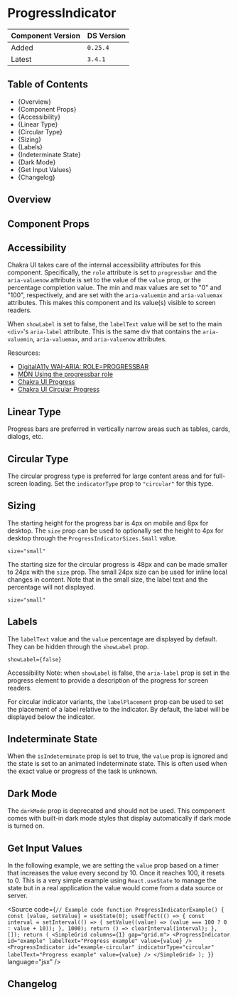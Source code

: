 

<Meta of={ProgressIndicatorStories} />

# ProgressIndicator

| Component Version | DS Version |
| ----------------- | ---------- |
| Added             | `0.25.4`   |
| Latest            | `3.4.1`    |

## Table of Contents

- {<Link href="#overview" target="_self">Overview</Link>}
- {<Link href="#component-props" target="_self">Component Props</Link>}
- {<Link href="#accessibility" target="_self">Accessibility</Link>}
- {<Link href="#linear-type" target="_self">Linear Type</Link>}
- {<Link href="#circular-type" target="_self">Circular Type</Link>}
- {<Link href="#sizing" target="_self">Sizing</Link>}
- {<Link href="#labels" target="_self">Labels</Link>}
- {<Link href="#indeterminate-state" target="_self">Indeterminate State</Link>}
- {<Link href="#dark-mode" target="_self">Dark Mode</Link>}
- {<Link href="#get-input-values" target="_self">Get Input Values</Link>}
- {<Link href="#changelog" target="_self">Changelog</Link>}

## Overview

<Description of={ProgressIndicatorStories} />

## Component Props

<Canvas of={ProgressIndicatorStories.WithControls} />

<ArgTypes of={ProgressIndicatorStories.WithControls} />

## Accessibility

Chakra UI takes care of the internal accessibility attributes for this
component. Specifically, the `role` attribute is set to `progressbar` and the
`aria-valuenow` attribute is set to the value of the `value` prop, or the
percentage completion value. The min and max values are set to "0" and "100",
respectively, and are set with the `aria-valuemin` and `aria-valuemax`
attributes. This makes this component and its value(s) visible to screen
readers.

When `showLabel` is set to false, the `labelText` value will be set to the main
`<div>`'s `aria-label` attribute. This is the same div that contains the
`aria-valuemin`, `aria-valuemax`, and `aria-valuenow` attributes.

Resources:

- [DigitalA11y WAI-ARIA: ROLE=PROGRESSBAR](https://www.digitala11y.com/progressbar-role/)
- [MDN Using the progressbar role](https://developer.mozilla.org/en-US/docs/Web/Accessibility/ARIA/ARIA_Techniques/Using_the_progressbar_role)
- [Chakra UI Progress](https://chakra-ui.com/docs/components/feedback/progress)
- [Chakra UI Circular Progress](https://chakra-ui.com/docs/components/feedback/circular-progress)

## Linear Type

Progress bars are preferred in vertically narrow areas such as tables, cards,
dialogs, etc.

<Canvas of={ProgressIndicatorStories.LinearType} />

## Circular Type

The circular progress type is preferred for large content areas and for
full-screen loading. Set the `indicatorType` prop to `"circular"` for this type.

<Canvas of={ProgressIndicatorStories.CircularType} />

## Sizing

The starting height for the progress bar is 4px on mobile and 8px for desktop.
The `size` prop can be used to optionally set the height to 4px for desktop
through the `ProgressIndicatorSizes.Small` value.

`size="small"`

<Canvas of={ProgressIndicatorStories.LinearSizes} />

The starting size for the circular progress is 48px and can be made smaller to
24px with the `size` prop. The small 24px size can be used for inline local
changes in content. Note that in the small size, the label text and the
percentage will not displayed.

`size="small"`

<Canvas of={ProgressIndicatorStories.CircularSizes} />

## Labels

The `labelText` value and the `value` percentage are displayed by default. They
can be hidden through the `showLabel` prop.

`showLabel={false}`

Accessibility Note: when `showLabel` is false, the `aria-label` prop is set in
the progress element to provide a description of the progress for screen
readers.

<Canvas of={ProgressIndicatorStories.Labels} />

For circular indicator variants, the `labelPlacement` prop can be used to set the
placement of a label relative to the indicator. By default, the label will be
displayed below the indicator.

<Canvas of={ProgressIndicatorStories.LabelPlacements} />

## Indeterminate State

When the `isIndeterminate` prop is set to true, the `value` prop is ignored and
the state is set to an animated indeterminate state. This is often used when the
exact value or progress of the task is unknown.

<Canvas of={ProgressIndicatorStories.IndeterminateState} />

## Dark Mode

The `darkMode` prop is deprecated and should not be used. This component comes
with built-in dark mode styles that display automatically if dark mode is turned
on.

## Get Input Values

In the following example, we are setting the `value` prop based on a timer that
increases the value every second by 10. Once it reaches 100, it resets to 0.
This is a very simple example using `React.useState` to manage the state but in
a real application the value would come from a data source or server.

<Source
  code={`
// Example code
function ProgressIndicatorExample() {
  const [value, setValue] = useState(0);
  useEffect(() => {
    const interval = setInterval(() => {
      setValue((value) => (value === 100 ? 0 : value + 10));
    }, 1000);
    return () => clearInterval(interval);
  }, []);
  return (
    <SimpleGrid columns={1} gap="grid.m">
      <ProgressIndicator
        id="example"
        labelText="Progress example"
        value={value}
      />
      <ProgressIndicator
        id="example-circular"
        indicatorType="circular"
        labelText="Progress example"
        value={value}
      />
    </SimpleGrid>
  );
}
`}
  language="jsx"
/>

<Canvas of={ProgressIndicatorStories.WorkingExample} />

## Changelog

<ComponentChangelogTable changelogData={changelogData} />
